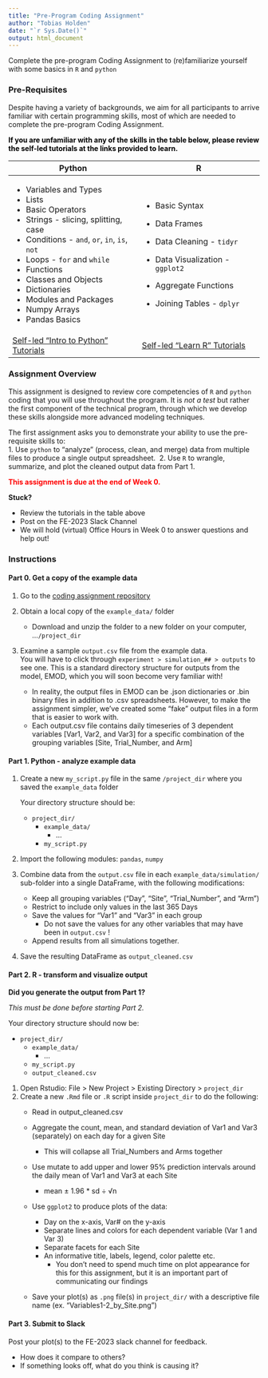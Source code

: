 ```yaml
---
title: "Pre-Program Coding Assignment"
author: "Tobias Holden"
date: "`r Sys.Date()`"
output: html_document
---
```


Complete the pre-program Coding Assignment to (re)familiarize yourself with some basics in `R` and `python`

### Pre-Requisites

Despite having a variety of backgrounds, we aim for all participants to arrive familiar with certain programming skills, most of which are needed to complete the pre-program Coding Assignment.

[If you are unfamiliar with any of the skills in the table below, please review the self-led tutorials at the links provided to learn.]{style="color:black;font-weight:bold"}

+--------------------------------------------------------------------------------+--------------------------------------------------------------------------+
| Python                                                                         | R                                                                        |
+================================================================================+==========================================================================+
| -   Variables and Types                                                        | -   Basic Syntax                                                         |
| -   Lists                                                                      |                                                                          |
| -   Basic Operators                                                            | -   Data Frames                                                          |
| -   Strings - slicing, splitting, case                                         |                                                                          |
| -   Conditions - `and`, `or`, `in`, `is`, `not`                                | -   Data Cleaning - `tidyr`                                              |
| -   Loops - `for` and `while`                                                  |                                                                          |
| -   Functions                                                                  | -   Data Visualization - `ggplot2`                                       |
| -   Classes and Objects                                                        |                                                                          |
| -   Dictionaries                                                               | -   Aggregate Functions                                                  |
| -   Modules and Packages                                                       |                                                                          |
| -   Numpy Arrays                                                               | -   Joining Tables - `dplyr`                                             |
| -   Pandas Basics                                                              |                                                                          |
+--------------------------------------------------------------------------------+--------------------------------------------------------------------------+
| [Self-led "Intro to Python" Tutorials](https://www.learnpython.org/en/Welcome) | [Self-led "Learn R" Tutorials](https://www.codecademy.com/learn/learn-r) |
+--------------------------------------------------------------------------------+--------------------------------------------------------------------------+

### Assignment Overview

This assignment is designed to review core competencies of `R` and `python` coding that you will use throughout the program. It is *not a test* but rather the first component of the technical program, through which we develop these skills alongside more advanced modeling techniques.

The first assignment asks you to demonstrate your ability to use the pre-requisite skills to:  
1. Use `python` to "analyze" (process, clean, and merge) data from multiple files to produce a single output spreadsheet.\  
2. Use `R` to wrangle, summarize, and plot the cleaned output data from Part 1.

[This assignment is due at the end of Week 0.]{style="color:red;font-weight:bold"}

**Stuck?**

-   Review the tutorials in the table above  
-   Post on the FE-2023 Slack Channel  
-   We will hold (virtual) Office Hours in Week 0 to answer questions and help out!  

### Instructions

#### Part 0. Get a copy of the example data

1.  Go to the [coding assignment repository](https://github.com/numalariamodeling/FE-2023-examples/tree/main/coding_assignment/example_data)

2.  Obtain a local copy of the `example_data/` folder

    -   Download and unzip the folder to a new folder on your computer, ...`/project_dir`

3.  Examine a sample `output.csv` file from the example data.\
    You will have to click through `experiment > simulation_## > outputs` to see one. This is a standard directory structure for outputs from the model, EMOD, which you will soon become very familiar with!

    -   In reality, the output files in EMOD can be .json dictionaries or .bin binary files in addition to .csv spreadsheets. However, to make the assignment simpler, we've created some "fake" output files in a form that is easier to work with.  
    -   Each output.csv file contains daily timeseries of 3 dependent variables [Var1, Var2, and Var3] for a specific combination of the grouping variables [Site, Trial_Number, and Arm]

#### Part 1. Python - analyze example data

1.  Create a new `my_script.py` file in the same `/project_dir` where you saved the `example_data` folder

    Your directory structure should be:

    -   `project_dir/`  
        -   `example_data/`  
            -   ...  
        -   `my_script.py`  

2.  Import the following modules: `pandas`, `numpy`

3.  Combine data from the `output.csv` file in each `example_data/simulation/` sub-folder into a single DataFrame, with the following modifications:  

    -   Keep all grouping variables ("Day", "Site", "Trial_Number", and "Arm")  
    -   Restrict to include only values in the last 365 Days  
    -   Save the values for "Var1" and "Var3" in each group  
        -   Do not save the values for any other variables that may have been in `output.csv` !  
    -   Append results from all simulations together.  

4.  Save the resulting DataFrame as `output_cleaned.csv`

#### Part 2. R - transform and visualize output


**Did you generate the output from Part 1?**

*This must be done before starting Part 2.*

Your directory structure should now be:

-   `project_dir/`  
    -   `example_data/`  
        -   ...  
    -   `my_script.py`  
    -   `output_cleaned.csv`  


1.  Open Rstudio: File \> New Project \> Existing Directory \> `project_dir`
2.  Create a new `.Rmd` file or `.R` script inside `project_dir` to do the following:  
    -   Read in output_cleaned.csv

    -   Aggregate the count, mean, and standard deviation of Var1 and Var3 (separately) on each day for a given Site
        - This will collapse all Trial_Numbers and Arms together
    -   Use mutate to add upper and lower 95% prediction intervals around the daily mean of Var1 and Var3 at each Site  
        - mean ± 1.96 * sd ÷ √n         

    -   Use `ggplot2` to produce plots of the data:

        -   Day on the x-axis, Var# on the y-axis
        -   Separate lines and colors for each dependent variable (Var 1 and Var 3)
        -   Separate facets for each Site
        -   An informative title, labels, legend, color palette etc.
            -   You don't need to spend much time on plot appearance for this for this assignment, but it is an important part of communicating our findings

    -   Save your plot(s) as `.png` file(s) in `project_dir/` with a descriptive file name (ex. "Variables1-2_by_Site.png")

#### Part 3. Submit to Slack

Post your plot(s) to the FE-2023 slack channel for feedback.

-   How does it compare to others?  
-   If something looks off, what do you think is causing it?
